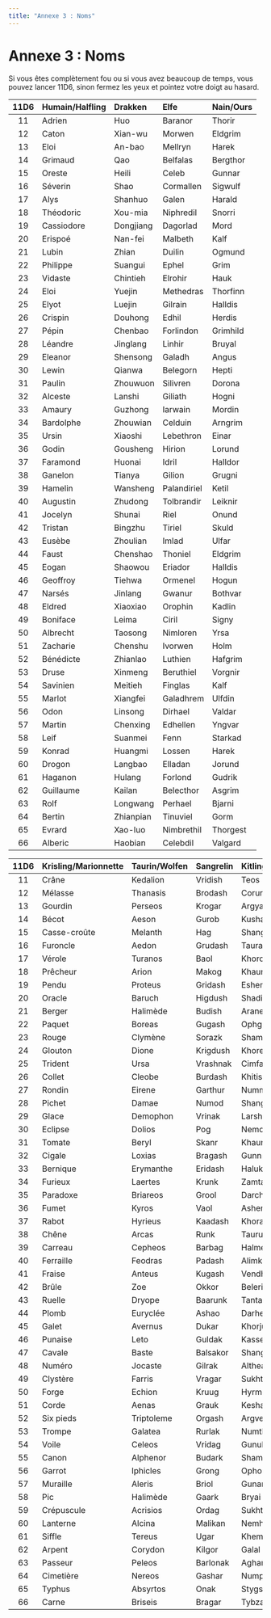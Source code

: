 ```yaml
---
title: "Annexe 3 : Noms"
---
```


# Annexe 3 : Noms

Si vous êtes complètement fou ou si vous avez beaucoup de temps, vous pouvez lancer 11D6, sinon fermez les yeux et pointez votre doigt au hasard.

| 11D6 | Humain/Halfling | Drakken   | Elfe        | Nain/Ours |
| :--: | :-------------- | :-------- | :---------- | :-------- |
|  11  | Adrien          | Huo       | Baranor     | Thorir    |
|  12  | Caton           | Xian-wu   | Morwen      | Eldgrim   |
|  13  | Eloi            | An-bao    | Mellryn     | Harek     |
|  14  | Grimaud         | Qao       | Belfalas    | Bergthor  |
|  15  | Oreste          | Heili     | Celeb       | Gunnar    |
|  16  | Séverin         | Shao      | Cormallen   | Sigwulf   |
|  17  | Alys            | Shanhuo   | Galen       | Harald    |
|  18  | Théodoric       | Xou-mia   | Niphredil   | Snorri    |
|  19  | Cassiodore      | Dongjiang | Dagorlad    | Mord      |
|  20  | Erispoé         | Nan-fei   | Malbeth     | Kalf      |
|  21  | Lubin           | Zhian     | Duilin      | Ogmund    |
|  22  | Philippe        | Suangui   | Ephel       | Grim      |
|  23  | Vidaste         | Chintieh  | Elrohir     | Hauk      |
|  24  | Eloi            | Yuejin    | Methedras   | Thorfinn  |
|  25  | Elyot           | Luejin    | Gilrain     | Halldis   |
|  26  | Crispin         | Douhong   | Edhil       | Herdis    |
|  27  | Pépin           | Chenbao   | Forlindon   | Grimhild  |
|  28  | Léandre         | Jinglang  | Linhir      | Bruyal    |
|  29  | Eleanor         | Shensong  | Galadh      | Angus     |
|  30  | Lewin           | Qianwa    | Belegorn    | Hepti     |
|  31  | Paulin          | Zhouwuon  | Silivren    | Dorona    |
|  32  | Alceste         | Lanshi    | Giliath     | Hogni     |
|  33  | Amaury          | Guzhong   | Iarwain     | Mordin    |
|  34  | Bardolphe       | Zhouwian  | Celduin     | Arngrim   |
|  35  | Ursin           | Xiaoshi   | Lebethron   | Einar     |
|  36  | Godin           | Gousheng  | Hirion      | Lorund    |
|  37  | Faramond        | Huonai    | Idril       | Halldor   |
|  38  | Ganelon         | Tianya    | Gilion      | Grugni    |
|  39  | Hamelin         | Wansheng  | Palandiriel | Ketil     |
|  40  | Augustin        | Zhudong   | Tolbrandir  | Leiknir   |
|  41  | Jocelyn         | Shunai    | Riel        | Onund     |
|  42  | Tristan         | Bingzhu   | Tiriel      | Skuld     |
|  43  | Eusèbe          | Zhoulian  | Imlad       | Ulfar     |
|  44  | Faust           | Chenshao  | Thoniel     | Eldgrim   |
|  45  | Eogan           | Shaowou   | Eriador     | Halldis   |
|  46  | Geoffroy        | Tiehwa    | Ormenel     | Hogun     |
|  47  | Narsés          | Jinlang   | Gwanur      | Bothvar   |
|  48  | Eldred          | Xiaoxiao  | Orophin     | Kadlin    |
|  49  | Boniface        | Leima     | Ciril       | Signy     |
|  50  | Albrecht        | Taosong   | Nimloren    | Yrsa      |
|  51  | Zacharie        | Chenshu   | Ivorwen     | Holm      |
|  52  | Bénédicte       | Zhianlao  | Luthien     | Hafgrim   |
|  53  | Druse           | Xinmeng   | Beruthiel   | Vorgnir   |
|  54  | Savinien        | Meitieh   | Finglas     | Kalf      |
|  55  | Marlot          | Xiangfei  | Galadhrem   | Ulfdin    |
|  56  | Odon            | Linsong   | Dirhael     | Valdar    |
|  57  | Martin          | Chenxing  | Edhellen    | Yngvar    |
|  58  | Leif            | Suanmei   | Fenn        | Starkad   |
|  59  | Konrad          | Huangmi   | Lossen      | Harek     |
|  60  | Drogon          | Langbao   | Elladan     | Jorund    |
|  61  | Haganon         | Hulang    | Forlond     | Gudrik    |
|  62  | Guillaume       | Kailan    | Belecthor   | Asgrim    |
|  63  | Rolf            | Longwang  | Perhael     | Bjarni    |
|  64  | Bertin          | Zhianpian | Tinuviel    | Gorm      |
|  65  | Evrard          | Xao-luo   | Nimbrethil  | Thorgest  |
|  66  | Alberic         | Haobian   | Celebdil    | Valgard   |

| 11D6 | Krisling/Marionnette | Taurin/Wolfen | Sangrelin | Kitling   |
| :--: | :------------------- | :------------ | :-------- | :-------- |
|  11  | Crâne                | Kedalion      | Vridish   | Teos      |
|  12  | Mélasse              | Thanasis      | Brodash   | Corur     |
|  13  | Gourdin              | Perseos       | Krogar    | Argya     |
|  14  | Bécot                | Aeson         | Gurob     | Kushali   |
|  15  | Casse-croûte         | Melanth       | Hag       | Shangir   |
|  16  | Furoncle             | Aedon         | Grudash   | Taurai    |
|  17  | Vérole               | Turanos       | Baol      | Khorog    |
|  18  | Prêcheur             | Arion         | Makog     | Khaurheim |
|  19  | Pendu                | Proteus       | Gridash   | Eshem     |
|  20  | Oracle               | Baruch        | Higdush   | Shadia    |
|  21  | Berger               | Halimède      | Budish    | Arane     |
|  22  | Paquet               | Boreas        | Gugash    | Ophgal    |
|  23  | Rouge                | Clymène       | Sorazk    | Shamjun   |
|  24  | Glouton              | Dione         | Krigdush  | Khoren    |
|  25  | Trident              | Ursa          | Vrashnak  | Cimfar    |
|  26  | Collet               | Cleobe        | Burdash   | Khitish   |
|  27  | Rondin               | Eirene        | Garthur   | Nummet    |
|  28  | Pichet               | Damae         | Numod     | Shangaja  |
|  29  | Glace                | Demophon      | Vrinak    | Larshshem |
|  30  | Eclipse              | Dolios        | Pog       | Nemchem   |
|  31  | Tomate               | Beryl         | Skanr     | Khaurm    |
|  32  | Cigale               | Loxias        | Bragash   | Gunn      |
|  33  | Bernique             | Erymanthe     | Eridash   | Haluk     |
|  34  | Furieux              | Laertes       | Krunk     | Zamtana   |
|  35  | Paradoxe             | Briareos      | Grool     | Darchem   |
|  36  | Fumet                | Kyros         | Vaol      | Ashem     |
|  37  | Rabot                | Hyrieus       | Kaadash   | Khorava   |
|  38  | Chêne                | Arcas         | Runk      | Taurun    |
|  39  | Carreau              | Cepheos       | Barbag    | Halmer    |
|  40  | Ferraille            | Feodras       | Padash    | Alimkan   |
|  41  | Fraise               | Anteus        | Kugash    | Vendhun   |
|  42  | Brûle                | Zoe           | Okkor     | Beleria   |
|  43  | Ruelle               | Dryope        | Baarunk   | Tantana   |
|  44  | Plomb                | Euryclée      | Ashao     | Darheim   |
|  45  | Galet                | Avernus       | Dukar     | Khorjun   |
|  46  | Punaise              | Leto          | Guldak    | Kasser    |
|  47  | Cavale               | Baste         | Balsakor  | Shangar   |
|  48  | Numéro               | Jocaste       | Gilrak    | Althea    |
|  49  | Clystère             | Farris        | Vragar    | Sukhthun  |
|  50  | Forge                | Echion        | Kruug     | Hyrmet    |
|  51  | Corde                | Aenas         | Grauk     | Keshane   |
|  52  | Six pieds            | Triptoleme    | Orgash    | Argver    |
|  53  | Trompe               | Galatea       | Rurlak    | Numthe    |
|  54  | Voile                | Celeos        | Vridag    | Gunuk     |
|  55  | Canon                | Alphenor      | Budark    | Shammet   |
|  56  | Garrot               | Iphicles      | Grong     | Ophon     |
|  57  | Muraille             | Aleris        | Briol     | Gunara    |
|  58  | Pic                  | Halimède      | Gaark     | Bryai     |
|  59  | Crépuscule           | Acrisios      | Ordag     | Sukhtia   |
|  60  | Lanterne             | Alcina        | Malikan   | Nemheim   |
|  61  | Siffle               | Tereus        | Ugar      | Khemot    |
|  62  | Arpent               | Corydon       | Kilgor    | Galal     |
|  63  | Passeur              | Peleos        | Barlonak  | Aghara    |
|  64  | Cimetière            | Nereos        | Gashar    | Numpar    |
|  65  | Typhus               | Absyrtos      | Onak      | Stygshem  |
|  66  | Carne                | Briseis       | Bragar    | Tybzar    |
